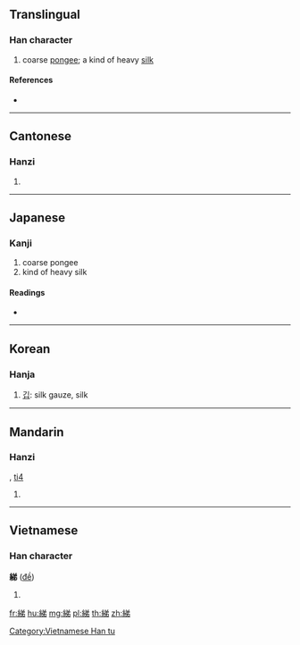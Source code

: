 {{character info/new}}
{{also|绨}}
==Translingual==

===Han character===
{{Han char|rn=120|rad=糸|as=07|sn=13|four=28927|canj=VFCNH}}

# coarse [[pongee]]; a kind of heavy [[silk]]

====References====
* {{Han ref|kx=0925.070|dkj=27491|dj=1360.160|hdz=53407.090|uh=7D88|ud=32136|bh=DF57|bd=57175}}

----

==Cantonese==

===Hanzi===
{{yue-hanzi|jyut=tai4|y=tai4|sim=绨}}

# {{defn|lang=yue|sort=糸07}}

----

==Japanese==

===Kanji===
{{ja-kanji|grade=|rs=糸07}}

# coarse pongee
# kind of heavy silk

====Readings====
* {{ja-readings|on=[[てい]] (tei), [[たい]] (tai)|kun=[[つむぎ]] (tsumugi)|nanori=}}

----

==Korean==

===Hanja===
{{ko-hanja|hangeul=제|eumhun=|rv=je|mr=che|y=cey}}

# [[깁]]: silk gauze, silk

----

==Mandarin==

===Hanzi===
{{cmn-hanzi|sim=绨|pin=[[tí]] ([[ti2]])|wg=t'i<sup>2</sup>}}, [[ti4]]

# {{defn|lang=cmn|sort=糸07}}

----

==Vietnamese==

===Han character===
'''綈''' ([[đề]])

# {{defn|vi}}

[[Category:Vietnamese Han tu]]

[[fr:綈]]
[[hu:綈]]
[[mg:綈]]
[[pl:綈]]
[[th:綈]]
[[zh:綈]]